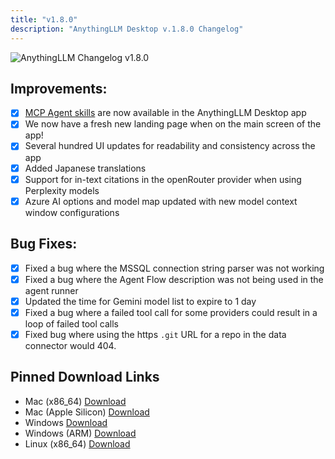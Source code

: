 ```yaml
---
title: "v1.8.0"
description: "AnythingLLM Desktop v.1.8.0 Changelog"
---
```



<style global jsx>{`
  img {
    aspect-ratio: 16/9;
    object-fit: fit;
    border-radius: 20px;
  }
`}</style>

<Image
  src="/images/product/changelog/header-image.png"
  height={1080}
  width={1920}
  quality={100}
  alt="AnythingLLM Changelog v1.8.0"
/>

## Improvements:

- [x] [MCP Agent skills](/mcp-compatibility/overview) are now available in the AnythingLLM Desktop app
- [x] We now have a fresh new landing page when on the main screen of the app!
- [x] Several hundred UI updates for readability and consistency across the app
- [x] Added Japanese translations
- [x] Support for in-text citations in the openRouter provider when using Perplexity models
- [x] Azure AI options and model map updated with new model context window configurations

## Bug Fixes:

- [x] Fixed a bug where the MSSQL connection string parser was not working
- [x] Fixed a bug where the Agent Flow description was not being used in the agent runner
- [x] Updated the time for Gemini model list to expire to 1 day
- [x] Fixed a bug where a failed tool call for some providers could result in a loop of failed tool calls
- [x] Fixed bug where using the https `.git` URL for a repo in the data connector would 404.

## Pinned Download Links

- Mac (x86_64) [Download](https://cdn.anythingllm.com/legacy/1.8.0/AnythingLLMDesktop.dmg)
- Mac (Apple Silicon) [Download](https://cdn.anythingllm.com/legacy/1.8.0/AnythingLLMDesktop-Silicon.dmg)
- Windows [Download](https://cdn.anythingllm.com/legacy/1.8.0/AnythingLLMDesktop.exe)
- Windows (ARM) [Download](https://cdn.anythingllm.com/legacy/1.8.0/AnythingLLMDesktop-Arm64.exe)
- Linux (x86_64) [Download](https://cdn.anythingllm.com/legacy/1.8.0/AnythingLLMDesktop.AppImage)
